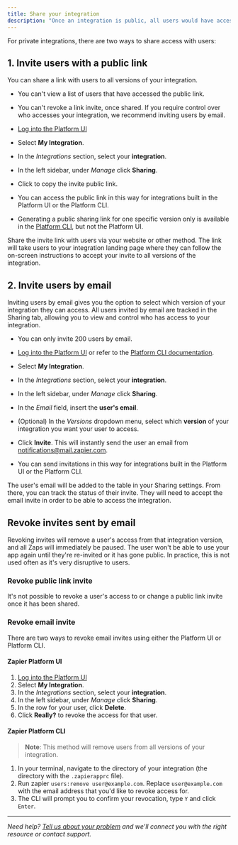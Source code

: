 ```yaml
---
title: Share your integration
description: "Once an integration is public, all users would have access to it when searching for an app's name in the Zap Editor, or in the [Zapier App Directory](https://zapier.com/apps)."
---
```


For private integrations, there are two ways to share access with users:

## 1\. Invite users with a public link

You can share a link with users to all versions of your integration.

*   You can't view a list of users that have accessed the public link.
*   You can't revoke a link invite, once shared. If you require control over who accesses your integration, we recommend inviting users by email.

*   [Log into the Platform UI](https://zapier.com/app/developer)
*   Select **My Integration**.
*   In the _Integrations_ section, select your **integration**.
*   In the left sidebar, under _Manage_ click **Sharing**.
*   <p>Click <Icon icon="clone"/> to copy the invite public link.</p>
*   You can access the public link in this way for integrations built in the Platform UI or the Platform CLI.
*   Generating a public sharing link for one specific version only is available in the [Platform CLI](https://github.com/zapier/zapier-platform/blob/main/packages/cli/README.md#sharing-an-app-version), but not the Platform UI.

Share the invite link with users via your website or other method. The link will take users to your integration landing page where they can follow the on-screen instructions to accept your invite to all versions of the integration.

## 2\. Invite users by email

Inviting users by email gives you the option to select which version of your integration they can access. All users invited by email are tracked in the Sharing tab, allowing you to view and control who has access to your integration.

*   You can only invite 200 users by email.

*   [Log into the Platform UI](https://zapier.com/app/developer) or refer to the [Platform CLI documentation](https://github.com/zapier/zapier-platform/blob/main/packages/cli/README.md#sharing-an-app-version).
*   Select **My Integration**.
*   In the _Integrations_ section, select your **integration**.
*   In the left sidebar, under _Manage_ click **Sharing**.
*   In the _Email_ field, insert the **user's email**.
*   (Optional) In the _Versions_ dropdown menu, select which **version** of your integration you want your user to access.
*   Click **Invite**. This will instantly send the user an email from notifications@mail.zapier.com.
*   You can send invitations in this way for integrations built in the Platform UI or the Platform CLI.

The user's email will be added to the table in your Sharing settings. From there, you can track the status of their invite. They will need to accept the email invite in order to be able to access the integration.

## Revoke invites sent by email

Revoking invites will remove a user's access from that integration version, and all Zaps will immediately be paused. The user won't be able to use your app again until they're re-invited or it has gone public. In practice, this is not used often as it's very disruptive to users.

### Revoke public link invite

It's not possible to revoke a user's access to or change a public link invite once it has been shared.

### Revoke email invite

There are two ways to revoke email invites using either the Platform UI or Platform CLI.

#### Zapier Platform UI

1.  [Log into the Platform UI](https://zapier.com/app/developer)
2.  Select **My Integration**.
3.  In the _Integrations_ section, select your **integration**.
4.  In the left sidebar, under _Manage_ click **Sharing**.
5.  In the row for your user, click **Delete**.
6.  Click **Really?** to revoke the access for that user.

#### Zapier Platform CLI

> **Note**: This method will remove users from all versions of your integration.

1.  In your terminal, navigate to the directory of your integration (the directory with the `.zapierapprc` file).
2.  Run zapier `users:remove user@example.com`. Replace `user@example.com` with the email address that you'd like to revoke access for.
3.  The CLI will prompt you to confirm your revocation, type `Y` and click `Enter`.

- - -

_Need help? [Tell us about your problem](https://developer.zapier.com/contact) and we'll connect you with the right resource or contact support._
